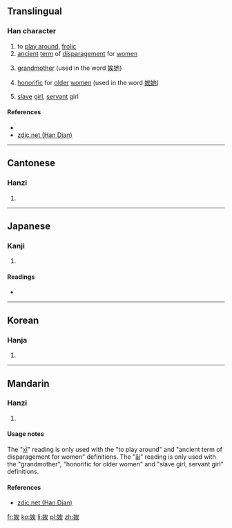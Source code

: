 ==Translingual==

===Han character===
{{Han char|rn=38|rad=女|as=07|sn=10|four=4343<sub>4</sub>|canj=女戈人大 (VIOK)|ids=⿰[[女]][[矣]]}}

# to [[play around]], [[frolic]]
# [[ancient]] [[term]] of [[disparagement]] for [[women]]
# {{context|dialect|lang=mul}} [[grandmother]] (used in the word [[娭她]])
# {{context|dialect|lang=mul}} [[honorific]] for [[older]] [[women]]  (used in the word [[娭她]])
# [[slave]] [[girl]], [[servant]] girl

====References====
* {{Han ref|kx=0263.200|dkj=06341|dj=0530.060|hdz=21054.140|uh=5A2D|ud=23085|bh=D15D|bd=53597}}
* [http://www.zdic.net/z/18/js/5A2D.htm zdic.net (Han Dian)]

----

==Cantonese==

===Hanzi===
{{yue-hanzi|jyut=[[aai1]], [[ngaai1]], [[oi1]]|y=aai1, ngaai1, oi1}}

# {{defn|lang=yue|sort=女07}}

----

==Japanese==

===Kanji===
{{ja-kanji|grade=|rs=女07}}

# {{defn|lang=ja|sort=女07}}

====Readings====
* {{ja-readings|on=[[き]] (ki), [[あい]] (ai)|kun=[[たほむれる]] (tahomureru), [[はしため]] (hashitame)}}

----

==Korean==

===Hanja===
{{ko-hanja|hangeul=애|rv=ae|mr=ae}}

# {{defn|lang=ko|sort=女07}}

----

==Mandarin==

===Hanzi===
{{cmn-hanzi|pin=[[xī]] ([[xi1]]), [[āi]] ([[ai1]])|wg=hsi<sup>1</sup>, ai<sup>1</sup>}}

# {{defn|lang=cmn|sort=女07}}

====Usage notes====
The "[[xī]]" reading is only used with the "to play around" and "ancient term of disparagement for women" definitions. The "[[āi]]" reading is only used with the "grandmother", "honorific for older women" and "slave girl, servant girl" definitions.

====References====
* [http://www.zdic.net/z/18/js/5A2D.htm zdic.net (Han Dian)]

[[fr:娭]]
[[ko:娭]]
[[li:娭]]
[[pl:娭]]
[[zh:娭]]